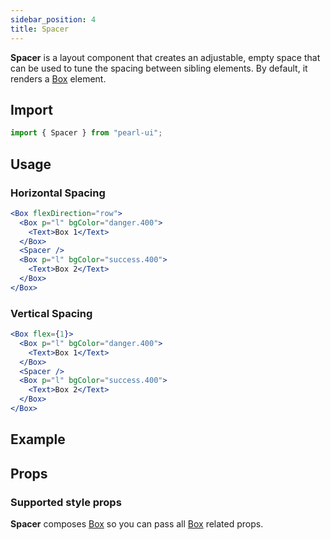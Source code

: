 ```yaml
---
sidebar_position: 4
title: Spacer
---
```


**Spacer** is a layout component that creates an adjustable, empty space that can be used to tune the spacing between sibling elements. By default, it renders a [Box](./box) element.

## Import

```jsx
import { Spacer } from "pearl-ui";
```

## Usage

### Horizontal Spacing

```jsx
<Box flexDirection="row">
  <Box p="l" bgColor="danger.400">
    <Text>Box 1</Text>
  </Box>
  <Spacer />
  <Box p="l" bgColor="success.400">
    <Text>Box 2</Text>
  </Box>
</Box>
```

### Vertical Spacing

```jsx
<Box flex={1}>
  <Box p="l" bgColor="danger.400">
    <Text>Box 1</Text>
  </Box>
  <Spacer />
  <Box p="l" bgColor="success.400">
    <Text>Box 2</Text>
  </Box>
</Box>
```

## Example


<Snack snackId="@agrawal-rohit/spacing" />

## Props

### Supported style props

**Spacer** composes [Box](./Box) so you can pass all [Box](./Box) related props.
